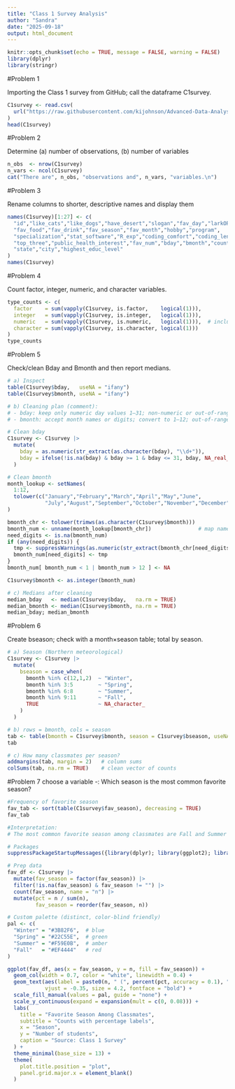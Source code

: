 ---
title: "Class 1 Survey Analysis"
author: "Sandra"
date: "2025-09-18"
output: html_document
---

```{r setup, include=FALSE}
knitr::opts_chunk$set(echo = TRUE, message = FALSE, warning = FALSE)
library(dplyr)
library(stringr)
```


#Problem 1

Importing the Class 1 survey from GitHub; call the dataframe C1survey.
```{r}
C1survey <- read.csv(
  url("https://raw.githubusercontent.com/kijohnson/Advanced-Data-Analysis/main/Class%201%20Survey%20Fall%202025%202.csv")
)
head(C1survey)
```

#Problem 2

Determine (a) number of observations,  (b) number of variables

```{r}
n_obs  <- nrow(C1survey)
n_vars <- ncol(C1survey)
cat("There are", n_obs, "observations and", n_vars, "variables.\n")
```

#Problem 3

Rename columns to shorter, descriptive names and display them

```{r}
names(C1survey)[1:27] <- c(
  "id","like_cats","like_dogs","have_desert","slogan","fav_day","larkORowl",
  "fav_food","fav_drink","fav_season","fav_month","hobby","program",
  "specialization","stat_software","R_exp","coding_comfort","coding_length",
  "top_three","public_health_interest","fav_num","bday","bmonth","country",
  "state","city","highest_educ_level"
)
names(C1survey)
```

#Problem 4

Count factor, integer, numeric, and character variables.

```{r}
type_counts <- c(
  factor    = sum(vapply(C1survey, is.factor,    logical(1))),
  integer   = sum(vapply(C1survey, is.integer,   logical(1))),
  numeric   = sum(vapply(C1survey, is.numeric,   logical(1))),  # includes integers
  character = sum(vapply(C1survey, is.character, logical(1)))
)
type_counts
```

#Problem 5

Check/clean Bday and Bmonth  and then report medians.

```{r}
# a) Inspect
table(C1survey$bday,   useNA = "ifany")
table(C1survey$bmonth, useNA = "ifany")

# b) Cleaning plan (comment):
# - bday: keep only numeric day values 1–31; non-numeric or out-of-range -> NA.
# - bmonth: accept month names or digits; convert to 1–12; out-of-range -> NA.

# Clean bday
C1survey <- C1survey |>
  mutate(
    bday = as.numeric(str_extract(as.character(bday), "\\d+")),
    bday = ifelse(!is.na(bday) & bday >= 1 & bday <= 31, bday, NA_real_)
  )

# Clean bmonth
month_lookup <- setNames(
  1:12,
  tolower(c("January","February","March","April","May","June",
            "July","August","September","October","November","December"))
)

bmonth_chr <- tolower(trimws(as.character(C1survey$bmonth)))
bmonth_num <- unname(month_lookup[bmonth_chr])               # map names
need_digits <- is.na(bmonth_num)
if (any(need_digits)) {
  tmp <- suppressWarnings(as.numeric(str_extract(bmonth_chr[need_digits], "\\d+")))
  bmonth_num[need_digits] <- tmp
}
bmonth_num[ bmonth_num < 1 | bmonth_num > 12 ] <- NA

C1survey$bmonth <- as.integer(bmonth_num)

# c) Medians after cleaning
median_bday   <- median(C1survey$bday,   na.rm = TRUE)
median_bmonth <- median(C1survey$bmonth, na.rm = TRUE)
median_bday; median_bmonth
```

#Problem 6

Create bseason; check with a month×season table; total by season.

```{r}
# a) Season (Northern meteorological)
C1survey <- C1survey |>
  mutate(
    bseason = case_when(
      bmonth %in% c(12,1,2)  ~ "Winter",
      bmonth %in% 3:5        ~ "Spring",
      bmonth %in% 6:8        ~ "Summer",
      bmonth %in% 9:11       ~ "Fall",
      TRUE                   ~ NA_character_
    )
  )

# b) rows = bmonth, cols = season
tab <- table(bmonth = C1survey$bmonth, season = C1survey$bseason, useNA = "ifany")
tab

# c) How many classmates per season?
addmargins(tab, margin = 2)   # column sums
colSums(tab, na.rm = TRUE)    # clean vector of counts
```

#Problem 7 
choose a variable -: Which season is the most common favorite season?

```{r}
#Frequency of favorite season
fav_tab <- sort(table(C1survey$fav_season), decreasing = TRUE)
fav_tab

#Interpretation:
# The most common favorite season among classmates are Fall and Summer .

# Packages
suppressPackageStartupMessages({library(dplyr); library(ggplot2); library(scales)})

# Prep data
fav_df <- C1survey |>
  mutate(fav_season = factor(fav_season)) |>
  filter(!is.na(fav_season) & fav_season != "") |>
  count(fav_season, name = "n") |>
  mutate(pct = n / sum(n),
         fav_season = reorder(fav_season, n))

# Custom palette (distinct, color-blind friendly)
pal <- c(
  "Winter" = "#3B82F6",  # blue
  "Spring" = "#22C55E",  # green
  "Summer" = "#F59E0B",  # amber
  "Fall"   = "#EF4444"   # red
)

ggplot(fav_df, aes(x = fav_season, y = n, fill = fav_season)) +
  geom_col(width = 0.7, color = "white", linewidth = 0.4) +
  geom_text(aes(label = paste0(n, " (", percent(pct, accuracy = 0.1), ")")),
            vjust = -0.35, size = 4.2, fontface = "bold") +
  scale_fill_manual(values = pal, guide = "none") +
  scale_y_continuous(expand = expansion(mult = c(0, 0.08))) +
  labs(
    title = "Favorite Season Among Classmates",
    subtitle = "Counts with percentage labels",
    x = "Season",
    y = "Number of students",
    caption = "Source: Class 1 Survey"
  ) +
  theme_minimal(base_size = 13) +
  theme(
    plot.title.position = "plot",
    panel.grid.major.x = element_blank()
  )
```


